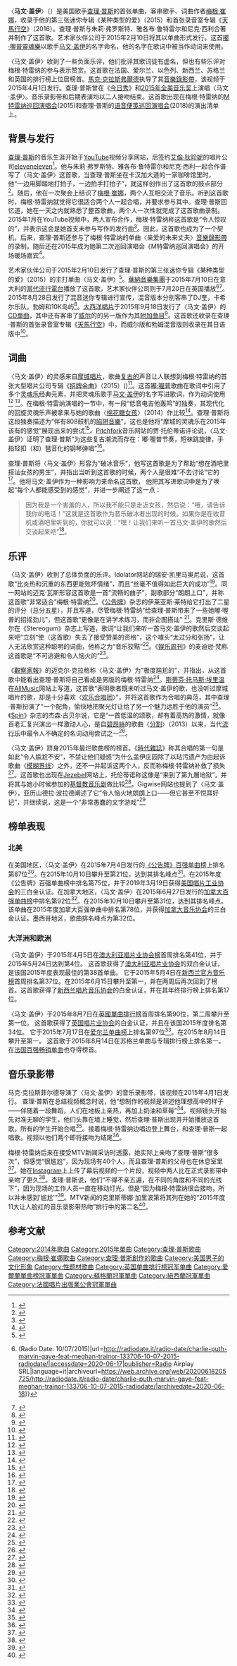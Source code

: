 {{NoteTA
|G1=Movie
|G2=Show
|G3=Music
|1=zh-hans:马文·盖伊; zh-hant:馬文·蓋;
|2=zh-cn:嘟·喔普; zh-tw:嘟哇調; zh-hk:都翕;
|3=zh-hans:马克·克拉斯菲尔德; zh-hant:馬克·克拉斯弗爾德;
|4=zh-cn:特雷纳; zh-tw:崔娜;
}}
{{Infobox song
| name       = 马文·盖伊
| original_name = {{lang|en|"Marvin Gaye"}}
| cover      = Marvin Gaye by Charlie Puth.png
| alt        = 
| border     = yes
| type       = single
| artist     = [[查理·普斯|查理·普斯]]（[[梅根·崔娜|梅根·崔娜]]客串）
| album      = 《[[天馬行空_(CP查理專輯)|天马行空]]》与迷你专辑《[[某种类型的爱|某种类型的爱]]》
| released   = {{start date|2015|02|10}}
| recorded   =
| studio     =
| venue      =
| genre      =
*[[嘟·喔普|嘟·喔普]]
*[[灵魂乐|灵魂乐]]
| length     = 3:10
| label      = 艺术家伙伴
| writer     =
*[[查理·普斯|查理·普斯]]
*[[朱莉·弗罗斯特|朱莉·弗罗斯特]]
*雅各布·鲁特雷尔
*尼克·西利
| producer   =
* 查理·普斯
| chronology = [[查理·普斯|查理·普斯]]
| prev_title =
| prev_year  =
| next_title = [[当我们再相见|当我们再相见]]
| next_year  = 2015
| misc       = {{Extra chronology
 | artist     = [[梅根·崔娜|梅根·崔娜]]
 | type       = singles
 | prev_title = [[唇唇欲动_(梅根·崔娜歌曲)|唇唇欲动]]
 | prev_year  = 2014
 | title      = 马文·盖伊
 | year       = 2015
 | next_title = [[亲爱的未来丈夫|亲爱的未来丈夫]]
 | next_year  = 2015
}}}}

〈'''马文·盖伊'''〉（{{lang-en|"Marvin Gaye"}}）是美国歌手[[查理·普斯|查理·普斯]]的首张单曲，客串歌手、词曲作者[[梅根·崔娜|梅根·崔娜]]，收录于他的第三张迷你专辑《某种类型的爱》（2015）和首张录音室专辑《[[天馬行空_(CP查理專輯)|天馬行空]]》（2016）。查理·普斯与朱莉·弗罗斯特、雅各布·鲁特雷尔和尼克·西利合著并制作了这首歌。艺术家伙伴公司于2015年2月10日将其以单曲形式发行。这首[[嘟·喔普|嘟·喔普]][[靈魂樂|靈魂樂]]以歌手[[马文·盖伊|马文·盖伊]]的名字命名，他的名字在歌词中被当作动词来使用。

〈马文·盖伊〉收到了一些负面乐评，他们批评其歌词徒有虚名，但也有些乐评对梅根·特雷纳的参与表示赞赏。这首歌在法国、爱尔兰、以色列、新西兰、苏格兰和英国的排行榜上位居榜首。[[馬克·克拉斯弗爾德|馬克·克拉斯弗爾德]]执导了其[[音樂錄影帶|音樂錄影帶]]，该视频于2015年4月1日发行。查理·普斯曾在《[[今天_(NBC)|今日秀]]》和[[2015年全美音乐奖|2015年全美音乐奖]]上演唱〈马文·盖伊〉。音乐录影带和后期表演均以二人接吻结束。这首歌出现在梅根·特雷纳的[[M崔娜巡回演唱会|M特雷纳巡回演唱会]](2015)和查理·普斯的[[语音游|语音便笺巡回演唱会]](2018)的演出清单上。

== 背景与发行 ==
[[查理·普斯|查理·普斯]]的音乐生涯开始于[[YouTube|YouTube]]视频分享网站，后签约[[艾倫·狄珍妮|艾倫·狄珍妮]]的唱片公司[[eleveneleven|eleveneleven]]<ref name="Forbes">{{Cite magazine|last=McIntyre|first=Hugh|date=2015-04-23|title=Charlie Puth Has The Number One Song In The Country... So Who Is He?|url=https://www.forbes.com/sites/hughmcintyre/2015/04/23/charlie-puth-has-the-number-one-song-in-the-country-so-who-is-he/|magazine=[[Forbes|Forbes]]|archive-url=https://web.archive.org/web/20150425232227/http://www.forbes.com/sites/hughmcintyre/2015/04/23/charlie-puth-has-the-number-one-song-in-the-country-so-who-is-he/|archive-date=2015-04-25|access-date=2015-04-25}}</ref>。他与朱莉·弗罗斯特、雅各布·鲁特雷尔和尼克·西利一起合作谱写了〈马文·盖伊〉这首歌，当查理·普斯坐在卡汉加大道的一家咖啡馆里时，他“一边用脚踏地打拍子，一边拍手打拍子”，就这样创作出了这首歌的鼓点部分<ref name="Plea">{{Cite magazine|last=Anderson|first=Trevor|date=2015-03-17|title=Charlie Puth Talks Meghan Trainor Duet 'Marvin Gaye' and His Plea to James Taylor|url=https://www.billboard.com/articles/columns/pop-shop/6502317/charlie-puth-tonight-show-interview|magazine=[[Billboard_(magazine)|Billboard]]|archive-url=https://web.archive.org/web/20170313200555/http://www.billboard.com/articles/columns/pop-shop/6502317/charlie-puth-tonight-show-interview|archive-date=2017-03-13|access-date=2015-04-26}}</ref>。随后，他在一次聚会上结识了[[梅根·崔娜|梅根·崔娜]]，两个人互相交流了音乐。听到这首歌时，梅根·特雷纳就觉得它很适合两个人一起合唱，并要求参与其中。查理·普斯回忆道，她在一天之内就熟悉了整首歌曲，两个人一次性就完成了这首歌曲录制。2015年1月在YouTube视频中，两人宣布合作，梅根·特雷纳称这首歌是“令人惊叹的”，并表示这会是她首支未参与写作的发行曲<ref>{{Cite web|title=Meghan Trainor Teams Up With Newcomer Charlie Puth On 'Marvin Gaye'|url=http://www.idolator.com/7577245/meghan-trainor-charlie-puth-marvin-gaye-announcement-video|accessdate=2015-04-25|author=Wass|date=2015-01-16|first=Mike|publisher=[[Idolator_(website)|Idolator]]}}</ref>。因此，这首歌也成为了一个契机，后来，查理·普斯还参与了梅根·特雷纳的单曲〈亲爱的未来丈夫〉[[音樂錄影帶|音樂錄影帶]]的录制，随后还在2015年成为她第二次巡回演唱会《M特雷纳巡回演唱会》的开场暖场嘉宾<ref>{{Cite web|title=Meghan Trainor and Charlie Puth kiss at AMAs|url=https://ew.com/article/2015/11/22/meghan-trainor-charlie-puth-kiss-amas/|accessdate=2020-07-03|author=Goodman|date=2015-11-22|first=Jessica|work=[[Entertainment_Weekly|Entertainment Weekly]]|archiveurl=https://web.archive.org/web/20190718170921/https://ew.com/article/2015/11/22/meghan-trainor-charlie-puth-kiss-amas/|archivedate=2019-07-18}}</ref>。

艺术家伙伴公司于2015年2月10日发行了查理·普斯的第三张迷你专辑《某种类型的爱》（2015）的主打单曲〈马文·盖伊〉<ref name="iTunes">{{Cite web|title=Marvin Gaye (feat. Meghan Trainor) – Single|url=https://itunes.apple.com/us/album/marvin-gaye-feat.-meghan-trainor/id963236794|accessdate=2015-04-17|publisher=[[iTunes_Store|iTunes Store]] (US)|archiveurl=https://web.archive.org/web/20150416232323/https://itunes.apple.com/us/album/marvin-gaye-feat.-meghan-trainor/id963236794|archivedate=2015-04-16}}</ref>。[[華納音樂集團|華納音樂集團]]于2015年7月10日在意大利的[[當代流行電台|當代流行電台]]播放了这首歌，艺术家伙伴公司则于7月20日在英国播放<ref name="Ita">{{Cite web|title=Charlie Puth 'Marvin Gaye (feat. Meghan Trainor)' {{!}} (Radio Date: 10/07/2015)|url=http://radiodate.it/radio-date/charlie-puth-marvin-gaye-feat-meghan-trainor-133706-10-07-2015-radiodate/|accessdate=2020-06-17|publisher=Radio Airplay SRL|language=it|archiveurl=https://web.archive.org/web/20200618205725/http://radiodate.it/radio-date/charlie-puth-marvin-gaye-feat-meghan-trainor-133706-10-07-2015-radiodate/|archivedate=2020-06-18}}</ref><ref name="BBC">{{Cite web|title=Radio 1 Playlist|url=http://www.bbc.co.uk/radio1/playlist|publisher=[[BBC|BBC]]|archiveurl=https://web.archive.org/web/20150720233529/http://www.bbc.co.uk/radio1/playlist|archivedate=2015-07-20}}</ref>。2015年8月28日发行了混音迷你专辑进行宣传，混音版本分别客串了DJ奎，卡希尔乐队，勃姆和10K岛屿<ref name="Remixes">{{Cite web|title=Marvin Gaye (feat. Meghan Trainor) [Remixes] - EP by Charlie Puth|url=https://music.apple.com/us/album/marvin-gaye-feat-meghan-trainor-remixes-ep/1485013598|accessdate=2020-06-17|publisher=iTunes Store (US)|archiveurl=https://web.archive.org/web/20200412105309/https://music.apple.com/us/album/marvin-gaye-feat-meghan-trainor-remixes-ep/1485013598|archivedate=2020-04-12}}</ref>。[[大西洋唱片|大西洋唱片]]于2015年9月18日发行了〈马文·盖伊〉的[[CD單曲|CD單曲]]，其中还有客串了[[威爾_(饒舌歌手)|威尔]]的的另一版作为其[[A面與B面|附加曲目]]<ref name="CD">{{Cite web|title=Puth, Charlie - Marvin Gaye|url=https://www.amazon.com/Marvin-Gaye-CHARLIE-PUTH/dp/B0145TOKQ6|accessdate=2020-07-03|publisher=[[Amazon_(company)|Amazon]]}}</ref>。这首歌还收录在查理·普斯的首张录音室专辑《[[天馬行空_(CP查理專輯)|天馬行空]]》中，而威尔版和勃姆混音版则收录在其日语版中<ref>{{Cite web|title=ナイン・トラック・マインド[特別価格]|url=https://www.amazon.co.jp/dp/B014Q29AO4/ref=mb_oe_a|accessdate=2017-11-02|archiveurl=https://archive.is/20151129061023/http://www.amazon.co.jp/dp/B014Q29AO4/ref=mb_oe_a|archivedate=2015-11-29}}</ref>。

== 词曲 ==
〈马文·盖伊〉的灵感来自[[摩城唱片|摩城唱片]]，歌曲[[复古风格|复古的]]声音让人联想到梅根·特雷纳的首张大型唱片公司专辑《[[招牌金曲|招牌金曲]]》（2015）()<ref name="Idolator">{{Cite web|title=Charlie Puth And Meghan Trainor's Cute Duet 'Marvin Gaye' Arrives In Full|url=https://www.idolator.com/7580477/charlie-puth-meghan-trainor-duet-marvin-gaye-full-song|accessdate=2020-07-04|author=Wass|date=2015-02-09|first=Mike|publisher=Idolator}}</ref>。这首[[嘟·喔普|嘟·喔普]]歌曲在歌词中引用了多个[[靈魂樂|灵魂乐]]经典元素，并把灵魂乐歌手[[马文·盖伊|马文·盖伊]]的名字写进歌词，作为动词使用<ref name="Billboard">{{Cite web|title=Best and Worst Singles of the Week: From Florence & The Machine to Jamey Johnson|url=https://www.billboard.com/articles/news/6480020/best-and-worst-singles-of-the-week-florence-and-the-machine-jamey-johnson-alabama-shakes|accessdate=2020-07-04|date=2015-02-20|work=Billboard|archiveurl=https://web.archive.org/web/20200610053903/https://www.billboard.com/articles/news/6480020/best-and-worst-singles-of-the-week-florence-and-the-machine-jamey-johnson-alabama-shakes|archivedate=2020-06-10}}</ref> <ref>{{Cite web|title='Nine Track Mind' review: Charlie Puth plans ahead|url=https://www.newsday.com/entertainment/music/nine-track-mind-review-charlie-puth-plans-ahead-1.11404328|accessdate=2020-07-04|author=Gamboa|date=2016-01-28|first=Glenn|work=[[Newsday|Newsday]]|archiveurl=https://web.archive.org/web/20191206223558/https://www.newsday.com/entertainment/music/nine-track-mind-review-charlie-puth-plans-ahead-1.11404328|archivedate=2019-12-06}}</ref>。在梅根·特雷纳演唱的一节中，有一段“低音电吉他轰鸣”的独奏，其现代化的回旋灵魂乐声被拿来与她的歌曲〈[[棉花糖女孩|棉花糖女孩]]〉（2014）作比较<ref name="Stereogum">{{Cite web|title=The Week In Pop: Meet Charlie Puth, 2015’s Most Egregious Rising Star|url=https://www.stereogum.com/1795803/the-week-in-pop-meet-charlie-puth-2015s-most-egregious-rising-star/franchises/columns/the-week-in-pop/|accessdate=2020-07-04|author=DeVille|date=2015-04-23|first=Chris|work=[[Stereogum|Stereogum]]}}</ref>。查理·普斯将这段独奏描述为“伴有808鼓机的[[陷阱音樂|陷阱音樂]]”，这也是他将“摩城的灵魂乐在2015年该有的感觉”展现出来的尝试<ref name="Plea">{{Cite magazine|last=Anderson|first=Trevor|date=2015-03-17|title=Charlie Puth Talks Meghan Trainor Duet 'Marvin Gaye' and His Plea to James Taylor|url=https://www.billboard.com/articles/columns/pop-shop/6502317/charlie-puth-tonight-show-interview|magazine=[[Billboard_(magazine)|Billboard]]|archive-url=https://web.archive.org/web/20170313200555/http://www.billboard.com/articles/columns/pop-shop/6502317/charlie-puth-tonight-show-interview|archive-date=2017-03-13|access-date=2015-04-26}}</ref>''。''[[Pitchfork_Media|Pitchfork]]音乐网站的贾·托伦蒂诺评论说，〈马文·盖伊〉证明了查理·普斯“为这些复古潮流而存在：嘟·喔普节奏，短袜跳旋律，手指轻扣（和）琶音化的钢琴弹唱”<ref>{{Cite web|title=Charlie Puth: Nine Track Mind Album Review|url=https://pitchfork.com/reviews/albums/21502-nine-track-mind/|accessdate=2020-07-04|author=Tolentino|date=2016-02-03|first=Jia|work=[[Pitchfork_(website)|Pitchfork]]|archiveurl=https://web.archive.org/web/20191206161157/https://pitchfork.com/reviews/albums/21502-nine-track-mind/|archivedate=2019-12-06}}</ref>。

查理·普斯将〈马文·盖伊〉形容为“破冰音乐”，他写这首歌是为了帮助“想在酒吧里搭讪女孩的男生”，并指出当听到这首歌的时候，两个人是很难“不去讨论”它的<ref name="Leight">{{Cite web|title=Charlie Puth Dishes on His Best Pickup Lines & Why Marvin Gaye Is His Inspiration|url=https://www.billboard.com/articles/news/magazine-feature/6693432/charlie-puth-marvin-gaye-meghan-trainor-interview|accessdate=2020-07-05|author=Leight|date=2015-09-14|first=Elias|work=Billboard|archiveurl=https://web.archive.org/web/20200703115645/https://www.billboard.com/articles/news/magazine-feature/6693432/charlie-puth-marvin-gaye-meghan-trainor-interview|archivedate=2020-07-03}}</ref>。他将马文·盖伊作为一种影响力来命名这首歌， 他把其写进歌词中是为了唤起“每个人都能感受到的感觉”，并进一步阐述了这一点：<blockquote>因为我是一个害羞的人，所以我不能只是走近女孩，然后说：“哦，请告诉我你的电话！”这就是这首歌作为音乐破冰者出现的时候。如果你是在收音机或酒吧里听到的，你就可以说：“嘿！让我们来听一首马文·盖伊的歌然后交谈起来吧”<ref name="Plea">{{Cite magazine|last=Anderson|first=Trevor|date=2015-03-17|title=Charlie Puth Talks Meghan Trainor Duet 'Marvin Gaye' and His Plea to James Taylor|url=https://www.billboard.com/articles/columns/pop-shop/6502317/charlie-puth-tonight-show-interview|magazine=[[Billboard_(magazine)|Billboard]]|archive-url=https://web.archive.org/web/20170313200555/http://www.billboard.com/articles/columns/pop-shop/6502317/charlie-puth-tonight-show-interview|archive-date=2017-03-13|access-date=2015-04-26}}</ref>。</blockquote>

== 乐评 ==
〈马文·盖伊〉收到了总体负面的乐评。Idolator网站的瑞安·凯里马奥尼说，这首歌“比炎热和沉重的东西更能败坏情绪”，而且“丝毫不值得如此巨大的成功”<ref>{{Cite web|title=Charlie Puth's 'Nine Track Mind': Album Review|url=https://www.idolator.com/7621658/charlie-puth-nine-track-mind-album-review|accessdate=2020-07-04|author=Carey-Mahoney|date=2016-01-29|first=Ryan|publisher=Idolator}}</ref>。同一网站的迈克·瓦斯形容这首歌是一首“流畅的曲子”，副歌部分“朗朗上口”，并称这首歌“非常适合”梅根·特雷纳<ref name="Idolator">{{Cite web|title=Charlie Puth And Meghan Trainor's Cute Duet 'Marvin Gaye' Arrives In Full|url=https://www.idolator.com/7580477/charlie-puth-meghan-trainor-duet-marvin-gaye-full-song|accessdate=2020-07-04|author=Wass|date=2015-02-09|first=Mike|publisher=Idolator}}</ref>。《[[告示牌_(雜誌)|公告牌]]》杂志的伊莱亚斯·莱特给它打出了二星的评分（总分五星），并且写道，尽管梅根·特雷纳“给查理·普斯带来了一些她嘟·喔普的招摇劲儿”，但这首歌“更像是在讲学术练习，而非企图搭讪” <ref name="Billboard">{{Cite web|title=Best and Worst Singles of the Week: From Florence & The Machine to Jamey Johnson|url=https://www.billboard.com/articles/news/6480020/best-and-worst-singles-of-the-week-florence-and-the-machine-jamey-johnson-alabama-shakes|accessdate=2020-07-04|date=2015-02-20|work=Billboard|archiveurl=https://web.archive.org/web/20200610053903/https://www.billboard.com/articles/news/6480020/best-and-worst-singles-of-the-week-florence-and-the-machine-jamey-johnson-alabama-shakes|archivedate=2020-06-10}}</ref>。克里斯·德维尔在《Stereogum》杂志上写道，歌词“让我们来听一首马文·盖伊的歌然后交谈起来吧”立刻“使（这首歌）失去了接受赞美的资格”，这个噱头“太过分和张扬”，让人无法欣赏这种聪明的词曲，他称之为“音乐狡黠”<ref name="Stereogum">{{Cite web|title=The Week In Pop: Meet Charlie Puth, 2015’s Most Egregious Rising Star|url=https://www.stereogum.com/1795803/the-week-in-pop-meet-charlie-puth-2015s-most-egregious-rising-star/franchises/columns/the-week-in-pop/|accessdate=2020-07-04|author=DeVille|date=2015-04-23|first=Chris|work=[[Stereogum|Stereogum]]}}</ref>。《[[娱乐周刊|娱乐周刊]]》的麦迪逊·梵称这首歌是“不可逃避和令人恼火的”<ref>{{Cite web|title=Charlie Puth's 'Nine Track Mind'|url=https://ew.com/article/2016/01/14/charlie-puth-nine-track-mind-ew-review/|accessdate=2020-07-04|author=Vain|date=2016-01-14|first=Madison|work=Entertainment Weekly|archiveurl=https://web.archive.org/web/20200511034110/https://ew.com/article/2016/01/14/charlie-puth-nine-track-mind-ew-review/|archivedate=2020-05-11}}</ref>。

《[[觀察家報|觀察家報]]》的迈克尔·克拉格称〈马文·盖伊〉为“极度尴尬的”，并指出，从这首歌中能看出查理·普斯将自己看成是男版的梅根·特雷纳<ref>{{Cite web|title=Charlie Puth: Nine Track Mind review – infuriatingly anonymous|url=https://www.theguardian.com/music/2016/jan/31/charlie-puth-nine-track-mind-review|accessdate=2020-07-04|author=Cragg|date=2016-01-31|first=Michael|work=[[The_Observer|The Observer]]|archiveurl=https://web.archive.org/web/20190924201240/https://www.theguardian.com/music/2016/jan/31/charlie-puth-nine-track-mind-review|archivedate=2019-09-24}}</ref>。[[史蒂芬·湯瑪士·艾爾文|斯蒂芬·托马斯·埃里温]]在[[AllMusic|AllMusic]]网站上写道，这首歌“表明歌者既未听过马文·盖伊的歌，也没听过摩城唱片的歌，却是十分喜欢〈[[欢乐合唱团|欢乐合唱团]]〉”，并将这首歌作为合唱的典范，其中查理·普斯扮演了“一个配角，愉快地把聚光灯让给了另一个魅力远胜于他的演员”<ref>{{Cite web|title=Nine Track Mind - Charlie Puth|url=https://www.allmusic.com/album/nine-track-mind-mw0002872490|accessdate=2020-07-04|author=Erlewine|first=Stephen Thomas|authorlink=Stephen Thomas Erlewine|publisher=[[AllMusic|AllMusic]]|archiveurl=https://web.archive.org/web/20191204154725/https://www.allmusic.com/album/nine-track-mind-mw0002872490|archivedate=2019-12-04}}</ref>。《[[Spin_(雜誌)|Spin]]》杂志的杰森·古贝尔说，它是“一首低温的颂歌，却有着高热的激情，就像百老汇复兴演出一样激动人心，是自[[碧昂絲|碧昂絲]]的歌曲〈[[分割|分割]]〉（2013）以来，当代[[流行_(音樂類型)|流行乐]]中最令人不确定的名词动用尝试之一<ref>{{Cite web|title=Review: Charlie Puth’s Dire ‘Nine Track Mind’ Proves That We Can’t Handle the Puth|url=https://www.spin.com/2016/01/review-charlie-puth-nine-track-mind/|accessdate=2020-07-04|author=Gubbels|date=2016-01-27|first=Jason|work=[[Spin_(magazine)|Spin]]|archiveurl=https://web.archive.org/web/20200323155646/https://www.spin.com/2016/01/review-charlie-puth-nine-track-mind/|archivedate=2020-03-23}}</ref>。

〈马文·盖伊〉跻身2015年最烂歌曲榜的榜首。《[[時代雜誌|時代雜誌]]》称其合唱的第一句是如此“令人尴尬不安”，不禁让他们疑惑“为什么盖伊庄园除了以玷污遗产为由起诉歌曲〈[[模糊界线|模糊界线]]〉之外，还不一并起诉这两个人，反而称梅根·特雷纳补救了损失<ref>{{Cite web|title=Top 10 Worst Songs|url=https://time.com/collection-post/4133060/top-10-worst-songs-2/|accessdate=2020-07-04|date=2015-12-01|work=[[Time_(magazine)|Time]]|archiveurl=https://web.archive.org/web/20190525085853/http://time.com/collection-post/4133060/top-10-worst-songs-2/|archivedate=2019-05-25}}</ref>。这首歌也出现在[[耶洗別|Jezebel]]网站上，托伦蒂诺称这像是“来到了第九層地狱”，并将其与她小时候参加的[[基督教音乐|基督教音乐剧]]做比较<ref>{{Cite web|title=The Absolute Worst Songs of the Cursed Year 2015|url=https://themuse.jezebel.com/the-absolute-worst-songs-of-the-cursed-year-2015-1747933186|accessdate=2020-07-04|date=2015-12-15|work=[[Jezebel_(website)|Jezebel]]|archiveurl=https://web.archive.org/web/20200703105615/https://themuse.jezebel.com/the-absolute-worst-songs-of-the-cursed-year-2015-1747933186|archivedate=2020-07-03}}</ref>。Gigwise网站也提到了〈马文·盖伊〉，亚历山德拉·波拉德阐述了它“令人恼火地朗朗上口——但它甚至不悦耳好记”，并继续说，这是一个“非常愚蠢的文字游戏”<ref>{{Cite web|title=Why God, why? - The very worst songs of 2015|url=https://www.gigwise.com/photos/104544/worst-songs-of-the-year-2015-meghan-trainor-fetty-wap-chris-brown|accessdate=2020-07-04|author=Pollard|date=2015-12-15|first=Alexandra|work=[[Gigwise|Gigwise]]}}</ref>

== 榜单表现 ==

=== 北美 ===
在美国地区，〈马文·盖伊〉在2015年7月4日发行的[[告示牌百强单曲榜|《公告牌》百强单曲榜]]上排名第87位<ref>{{Cite web|title=The Hot 100 Chart|url=https://www.billboard.com/charts/hot-100/2015-07-04|accessdate=2020-07-04|work=Billboard|archiveurl=https://web.archive.org/web/20190921003045/https://www.billboard.com/charts/hot-100/2015-07-04|archivedate=2019-09-21}}</ref>。在2015年10月10日攀升至第21位，达到其排名峰点<ref>{{Cite web|title=The Hot 100 Chart|url=https://www.billboard.com/charts/hot-100/2015-10-10|accessdate=2020-07-04|work=Billboard|archiveurl=https://web.archive.org/web/20190921003214/https://www.billboard.com/charts/hot-100/2015-10-10|archivedate=2019-09-21}}</ref>。在2015年度《公告牌》百强单曲榜中排名第75位，并于2019年3月19日获得[[美國唱片業協會|美国唱片工业协会]]的三白金认证。在加拿大地区，〈马文·盖伊〉在2015年6月27日发行的[[加拿大百强单曲榜|加拿大百强单曲榜]]中排名第92位<ref>{{Cite web|title=Canadian Music: Top 100 Songs Chart|url=https://www.billboard.com/charts/canadian-hot-100/2015-06-27|accessdate=2020-07-04|work=Billboard|archiveurl=https://web.archive.org/web/20180518204435/https://www.billboard.com/charts/canadian-hot-100/2015-06-27|archivedate=2018-05-18}}</ref>。在2015年10月10日攀升至第31位，达到其排名峰点。 该单曲在2015年度加拿大百强单曲中排名第78位，并获得[[加拿大音乐协会|加拿大音乐协会]]的三白金认证。墨西哥地区，歌曲排名峰点为第32位。

=== 大洋洲和欧洲 ===
〈马文·盖伊〉于2015年4月5日在[[澳大利亚唱片业协会榜|澳大利亚唱片业协会榜]]首周排名第41位，并于2015年5月24日达到第4位。 这首歌获得了[[澳大利亚唱片业协会|澳大利亚唱片业协会]]的双白金认证，是该国2015年度表现最佳的第38首单曲。 它于2015年5月4日在[[新西兰官方音乐榜|新西兰官方音乐榜]]首周排名第37位。在2015年6月15日攀升至第一，并在两周后再次回到了榜首。这首歌获得了[[新西兰唱片音乐协会|新西兰唱片音乐协会]]的白金认证，并在其年终排行榜上排名第17位。 

〈马文·盖伊〉于2015年8月7日在[[英國單曲排行榜|英國單曲排行榜]]首周排名第90位，第二周攀升至第一位。 这首歌获得了[[英国唱片业协会|英国唱片业协会]]的白金认证，并且在该国2015年度排名第34位。 它于2015年7月17日在[[爱尔兰单曲榜|爱尔兰单曲榜]]上排名第97位<ref>{{Cite web|title=IRMA—Irish Charts|url=http://www.irma.ie/#chartTab1|accessdate=2018-11-17|publisher=[[Irish_Recorded_Music_Association|Irish Recorded Music Association]]|archiveurl=https://archive.today/20170915164012/http://www.irma.ie/%23chartTab4#chartTab1|archivedate=2017-09-15|postscript=. ''Select'' 2015 ''as the year and'' 17-Jul-15 ''as the week''.}}</ref>。在2015年8月14日攀升至第一。 这首歌于2015年8月14日在苏格兰单曲与专辑排行榜上排名第一。在[[法國唱片出版業公會|法国百强畅销单曲]]也夺得榜首。 

== 音乐录影带 ==
马克·克拉斯菲尔德导演了〈马文·盖伊〉的音乐录影带，该视频在2015年4月1日发行。 查理·普斯在总结视频概念时说，他“想制作的视频是讲述他理想高中的样子——伴随着一段舞蹈，人们在地板上亲热，再加上奶油和草莓”<ref>{{Cite web|title=Premiere: Charlie Puth And Meghan Trainor Get Down And Dirty In New Video|url=https://www.buzzfeed.com/brianmcmanus/premiere-charlie-puth-and-meghan-trainor-get-down-and-dirty|accessdate=2015-06-07|author=McManus|date=2015-04-01|first=Brian|publisher=[[Buzzfeed|Buzzfeed]]|archiveurl=https://web.archive.org/web/20150517045517/http://www.buzzfeed.com/brianmcmanus/premiere-charlie-puth-and-meghan-trainor-get-down-and-dirty|archivedate=2015-05-17}}</ref>。视频镜头开始先对准无聊的学生，他们头靠在墙上睡觉，然后查理·普斯出现并开始播放这首歌。所有的学生开始合唱<ref>{{Cite web|title=Just in time for hump day, Charlie Puth shares sexy 'Marvin Gaye' video with Meghan Trainor|url=https://ew.com/article/2015/04/01/its-high-school-romance-charlie-puths-marvin-gaye-featuring-meghan-trainor-music/|accessdate=2020-07-04|author=Vain|date=2015-04-01|first=Madison|work=Entertainment Weekly|archiveurl=https://web.archive.org/web/20180130070257/http://www.ew.com/article/2015/04/01/its-high-school-romance-charlie-puths-marvin-gaye-featuring-meghan-trainor-music/|archivedate=2018-01-30}}</ref>。接着梅根·特雷纳边唱边登上舞台，和查理·普斯一起唱歌。视频以他们两个即将接吻为结尾<ref name="MTV">{{Cite web|title=Meghan Trainor's On-Screen Kiss with Charlie Puth Was 'So Awkward'|url=http://www.mtv.com/news/2125144/meghan-trainor-charlie-puth-awkward-kiss/|accessdate=2020-07-04|author=Garibaldi|date=2015-04-06|first=Christina|publisher=[[MTV_News|MTV News]]|archiveurl=https://web.archive.org/web/20190917173100/http://www.mtv.com/news/2125144/meghan-trainor-charlie-puth-awkward-kiss/|archivedate=2019-09-17}}</ref>。

梅根·特雷纳后来在接受MTV新闻采访时透露，她实际上亲吻了查理·普斯“很多次”，但感觉“很尴尬”，因为现场有40个人，而且查理·普斯的父母也在休息室里<ref name="MTV">{{Cite web|title=Meghan Trainor's On-Screen Kiss with Charlie Puth Was 'So Awkward'|url=http://www.mtv.com/news/2125144/meghan-trainor-charlie-puth-awkward-kiss/|accessdate=2020-07-04|author=Garibaldi|date=2015-04-06|first=Christina|publisher=[[MTV_News|MTV News]]|archiveurl=https://web.archive.org/web/20190917173100/http://www.mtv.com/news/2125144/meghan-trainor-charlie-puth-awkward-kiss/|archivedate=2019-09-17}}</ref>。她在[[Instagram|Instagram]]上上传了幕后视频的一个片段，视频中两人比在正式录影带中亲吻了更久<ref>{{Cite web|title=Meghan Trainor and Charlie Puth Shared the Longest Kiss Ever|url=http://www.mtv.com/news/2232251/meghan-trainor-charlie-puth-marvin-gaye-video-kiss/|accessdate=2020-07-04|author=Garibaldi|date=2015-08-04|first=Christina|publisher=MTV News|archiveurl=https://web.archive.org/web/20191123075610/http://www.mtv.com/news/2232251/meghan-trainor-charlie-puth-marvin-gaye-video-kiss/|archivedate=2019-11-23}}</ref>。查理·普斯说，他们“不得不亲五遍，在不同的角度和不同的光线下”，因为现场的工作人员一直在移动灯光，但是“因为梅根·特雷纳很会接吻，所以并未感到'尴尬'”<ref>{{Cite web|title=Meghan Trainor Is 'A Very Good Kisser,' According to Charlie Puth|url=http://www.mtv.com/news/2154676/meghan-trainor-charlie-puth-kiss-marvin-gaye-video/|accessdate=2020-07-04|author=Garibaldi|date=2015-05-08|first=Christina|publisher=MTV News|archiveurl=https://web.archive.org/web/20180522070124/http://www.mtv.com/news/2154676/meghan-trainor-charlie-puth-kiss-marvin-gaye-video/|archivedate=2018-05-22}}</ref>。MTV新闻的克里斯蒂娜·加里波第将其列在她的“2015年度11大让人脸红的音乐录影带热吻”排行中的第二名<ref>{{Cite web|title=11 Hot Music Video Kisses of 2015 That'll Make You Blush|url=http://www.mtv.com/news/2681318/11-music-video-kisses-justin-bieber-nicki-minaj-taylor-swift/|accessdate=2020-07-04|author=Garibaldi|date=2015-12-17|first=Christina|publisher=MTV News|archiveurl=https://web.archive.org/web/20190914042400/http://www.mtv.com/news/2681318/11-music-video-kisses-justin-bieber-nicki-minaj-taylor-swift/|archivedate=2019-09-14}}</ref>。

== 参考文献 ==
{{Reflist|3}}

[[Category:2014年歌曲|Category:2014年歌曲]]
[[Category:2015年單曲|Category:2015年單曲]]
[[Category:查理·普斯歌曲|Category:查理·普斯歌曲]]
[[Category:梅根·崔娜歌曲|Category:梅根·崔娜歌曲]]
[[Category:查理·普斯創作的歌曲|Category:查理·普斯創作的歌曲]]
[[Category:美国男子的文化形象|Category:美国男子的文化形象]]
[[Category:性题材歌曲|Category:性题材歌曲]]
[[Category:英国单曲排行榜冠军单曲|Category:英国单曲排行榜冠军单曲]]
[[Category:愛爾蘭單曲榜冠軍單曲|Category:愛爾蘭單曲榜冠軍單曲]]
[[Category:蘇格蘭冠軍單曲|Category:蘇格蘭冠軍單曲]]
[[Category:紐西蘭冠軍單曲|Category:紐西蘭冠軍單曲]]
[[Category:法國唱片出版業公會冠軍單曲|Category:法國唱片出版業公會冠軍單曲]]